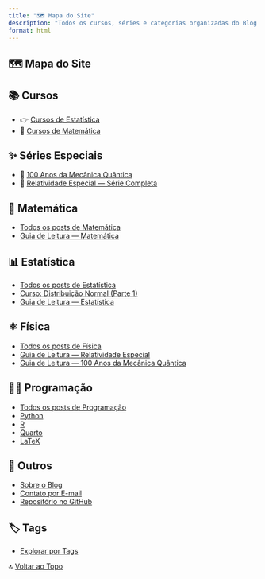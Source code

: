 ```yaml
---
title: "🗺️ Mapa do Site"
description: "Todos os cursos, séries e categorias organizadas do Blog do Marcellini"
format: html
---
```


<div class=invisivel>
# 🗺️ Mapa do Site
</div>

## 📚 Cursos

- 👉 [Cursos de Estatística](posts/cursos/estatistica/)
- 🧮 [Cursos de Matemática](posts/cursos/matematica/)

## ✨ Séries Especiais

- 🔭 [100 Anos da Mecânica Quântica](posts/fisica/guia-100-anos-mecanica-quantica.qmd)
- 🧠 [Relatividade Especial — Série Completa](posts/fisica/guia-relatividade-especial.qmd)

## 🧮 Matemática

- [Todos os posts de Matemática](posts/matematica/)
- [Guia de Leitura — Matemática](posts/matematica/)

## 📊 Estatística

- [Todos os posts de Estatística](posts/estatistica/)
- [Curso: Distribuição Normal (Parte 1)](posts/cursos/estatistica/distribuicao_normal/parte-1/distribuicao-normal.qmd)
- [Guia de Leitura — Estatística](posts/estatistica/guia-estatistica.qmd)

## ⚛️ Física

- [Todos os posts de Física](posts/fisica/)
- [Guia de Leitura — Relatividade Especial](posts/fisica/guia-relatividade-especial.qmd)
- [Guia de Leitura — 100 Anos da Mecânica Quântica](posts/fisica/guia-100-anos-mecanica-quantica.qmd)

## 👨‍💻 Programação

- [Todos os posts de Programação](posts/programacao/)
- [Python](posts/programacao/python/)
- [R](posts/programacao/r/)
- [Quarto](posts/programacao/quarto/)
- [LaTeX](posts/programacao/latex/)

## 📘 Outros

- [Sobre o Blog](posts/pessoal/sobre-o-blog.qmd)
- [Contato por E-mail](mailto:prof.marcellini@gmail.com)
- [Repositório no GitHub](https://github.com/marcellini-celso/blog-marcellini-V2)

## 🏷️ Tags

- [Explorar por Tags](tags.qmd)

🔝 [Voltar ao Topo](guia.qmd)
